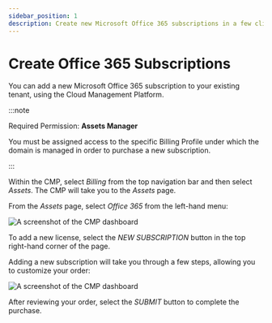 ```yaml
---
sidebar_position: 1
description: Create new Microsoft Office 365 subscriptions in a few clicks with Cloud Management Platform
---
```


# Create Office 365 Subscriptions

You can add a new Microsoft Office 365 subscription to your existing tenant, using the Cloud Management Platform.

:::note

Required Permission: **Assets Manager**

You must be assigned access to the specific Billing Profile under which the domain is managed in order to purchase a new subscription.

:::

Within the CMP, select _Billing_ from the top navigation bar and then select _Assets_. The CMP will take you to the _Assets_ page.

From the _Assets_ page, select _Office 365_ from the left-hand menu:

![A screenshot of the CMP dashboard](../../static/img/docs/cmp-ms-office-365.png)

To add a new license, select the _NEW SUBSCRIPTION_ button in the top right-hand corner of the page.

Adding a new subscription will take you through a few steps, allowing you to customize your order:

![A screenshot of the CMP dashboard](../../static/img/docs/cmp-ms-office-365-new.png)

After reviewing your order, select the _SUBMIT_ button to complete the purchase.
